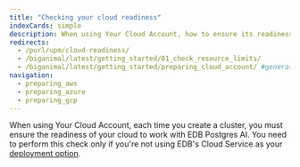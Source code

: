 ```yaml
---
title: "Checking your cloud readiness"
indexCards: simple
description: When using Your Cloud Account, how to ensure its readiness to work with EDB Postgres AI.
redirects:
  - /purl/upm/cloud-readiness/
  - /biganimal/latest/getting_started/01_check_resource_limits/
  - /biganimal/latest/getting_started/preparing_cloud_account/ #generated for BigAnimal URL path removal branch
navigation:
  - preparing_aws
  - preparing_azure
  - preparing_gcp
---
```


When using Your Cloud Account, each time you create a cluster, you must ensure the readiness of your cloud to work with EDB Postgres AI. You need to perform this check only if you're not using EDB's Cloud Service as your [deployment option](/edb-postgres-ai/cloud-service/getting_started/planning/choosing_your_deployment/).
